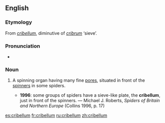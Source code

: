 ==English==
{{wikipedia}}

===Etymology===
From {{etyl|la|en}} ''[[#Latin|cribellum]]'', diminutive of ''[[cribrum]]'' ‘sieve’.

===Pronunciation===
* {{IPA|/kɹɪˈbɛləm/}}

===Noun===
{{en-noun|cribella}}

# {{context|zoology|lang=en}} A spinning organ having many fine [[pores]], situated in front of the [[spinner]]s in some spiders.
#* '''1996''': some groups of spiders have a sieve-like plate, the '''cribellum''', just in front of the spinners. — Michael J. Roberts, ''Spiders of Britain and Northern Europe'' (Collins 1996, p. 17)

[[es:cribellum]]
[[fr:cribellum]]
[[ru:cribellum]]
[[zh:cribellum]]